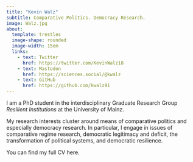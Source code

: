 ```yaml
---
title: "Kevin Walz"
subtitle: Comparative Politics. Democracy Research. 
image: Walz.jpg
about: 
  template: trestles
  image-shape: rounded
  image-width: 15em
  links:
    - text: Twitter
      href: https://twitter.com/KevinWalz18
    - text: Mastodon
      href: https://sciences.social/@kwalz
    - text: GitHub
      href: https://github.com/kwalz91
---
```


I am a PhD student in the interdisciplinary Graduate Research Group *Resilient Institutions* at the University of Mainz.

My research interests cluster around means of comparative politics and especially democracy research. In particular, I engage in issues of comparative regime research, democratic legitimacy and deficit, the transformation of political systems, and democratic resilience.

You can find my full CV here.
